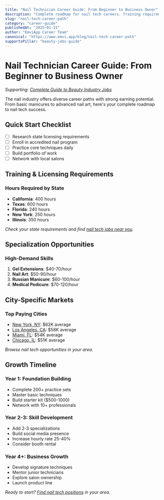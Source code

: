 ```yaml
---
title: "Nail Technician Career Guide: From Beginner to Business Owner"
description: "Complete roadmap for nail tech careers. Training requirements, salary expectations, specializations, and growth opportunities in 2025."
slug: "nail-tech-career-path"
category: "career-guide"
publishedAt: "2025-01-15"
author: "EmviApp Career Team"
canonical: "https://www.emvi.app/blog/nail-tech-career-path"
supportsPillar: "beauty-jobs-guide"
---
```


# Nail Technician Career Guide: From Beginner to Business Owner

*Supporting: [Complete Guide to Beauty Industry Jobs](/blog/beauty-jobs-guide)*

The nail industry offers diverse career paths with strong earning potential. From basic manicures to advanced nail art, here's your complete roadmap to nail tech success.

## Quick Start Checklist
- [ ] Research state licensing requirements
- [ ] Enroll in accredited nail program
- [ ] Practice core techniques daily
- [ ] Build portfolio of work
- [ ] Network with local salons

## Training & Licensing Requirements

### Hours Required by State
- **California**: 400 hours
- **Texas**: 600 hours  
- **Florida**: 240 hours
- **New York**: 250 hours
- **Illinois**: 350 hours

*Check your state requirements and find [nail tech jobs near you](/jobs/nails).*

## Specialization Opportunities

### High-Demand Skills
1. **Gel Extensions**: $40-70/hour
2. **Nail Art**: $50-90/hour
3. **Russian Manicure**: $60-100/hour
4. **Medical Pedicure**: $70-120/hour

## City-Specific Markets

### Top Paying Cities
- [New York, NY](/jobs/nails/new-york-ny): $62K average
- [Los Angeles, CA](/jobs/nails/los-angeles-ca): $58K average
- [Miami, FL](/jobs/nails/miami-fl): $54K average
- [Chicago, IL](/jobs/nails/chicago-il): $51K average

*Browse nail tech opportunities in your area.*

## Growth Timeline

### Year 1: Foundation Building
- Complete 200+ practice sets
- Master basic techniques
- Build starter kit ($500-1000)
- Network with 10+ professionals

### Year 2-3: Skill Development  
- Add 2-3 specializations
- Build social media presence
- Increase hourly rate 25-40%
- Consider booth rental

### Year 4+: Business Growth
- Develop signature techniques
- Mentor junior technicians
- Explore salon ownership
- Launch product line

*Ready to start? [Find nail tech positions](/jobs/nails) in your area.*